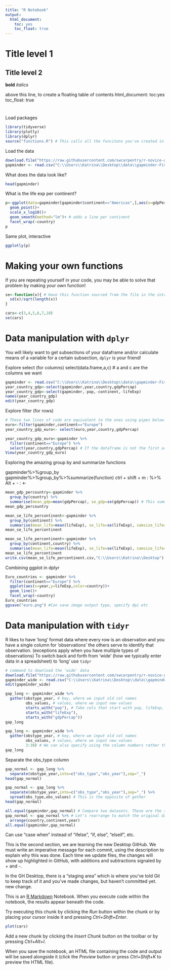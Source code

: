 ```yaml
---
title: "R Notebook"
output:
  html_document:
    toc: yes
    toc_float: true
---
```


# Title level 1
## Title level 2
**bold**
*italics*

above this line, to create a floating table of contents
html_document:
toc:yes
toc_float: true

# 
Load packages
```r
library(tidyverse)
library(plotly)
library(dplyr)
source("functions.R") # This calls all the funcitons you've created in another R file. Allows you to keep your functions together and keep project code clean.
```

Load the data
```r
download.file("https://raw.githubusercontent.com/swcarpentry/r-novice-gapminder/gh-pages/_episodes_rmd/data/gapminder-FiveYearData.csv", destfile = "C:\\Users\\Katrina\\Desktop\\data\\gapminder-FiveYearData.csv")
gapminder <- read.csv("C:\\Users\\Katrina\\Desktop\\data\\gapminder-FiveYearData.csv")
```

What does the data look like?
```r
head(gapminder)
```

What is the life exp per continent?
```r
p<-ggplot(data=gapminder[gapminder$continent=="Americas",],aes(x=gdpPercap,y=lifeExp,color=continent))+
  geom_point()+
  scale_x_log10()+
  geom_smooth(method="lm")+ # adds a line per continent
  facet_wrap(~country)
p
```

Same plot, interactive
```r
ggplotly(p)
```



# Making your own functions

If you are repeating yourself in your code, you may be able to solve that problem by making your own function!

```r
se<-function(x){ # Have this function sourced from the file in the intro section of this document
  sd(x)/sqrt(length(x))
}

cars<-c(3,4,5,6,7,10)
se(cars)


```


# Data manipulation with `dplyr`

You will likely want to get subsections of your dataframe and/or calculate means of a variable for a certain subsection, `dplyr` is your friend!

Explore select (for columns)
select(data.frame,a,c) # a and c are the columns we want
```r
gapminder <- read.csv("C:\\Users\\Katrina\\Desktop\\data\\gapminder-FiveYearData.csv")
year_country_gdp<-select(gapminder,year,country,gdpPercap)
year_country_gdp<-select(gapminder,-pop,-continent,-lifeExp)
names(year_country_gdp)
edit(year_country_gdp)
```

Explore filter (for rows)
```r
# These two lines of code are equivalent to the ones using pipes below. More computationally expensive because you need to create an intermediary dataset, whereas pipes don't save anything in between
euro<-filter(gapminder,continent=="Europe")
year_country_gdp_euro<- select(euro,year,country,gdpPercap)

year_country_gdp_euro<-gapminder %>%
  filter(continent=="Europe") %>%
  select(year,country,gdpPercap) # If the dataframe is not the first argument in the function, you can use a period as the first argument then comma, other arguments
View(year_country_gdp_euro)
```

Exploring the amazing group by and summarize functions

gapminder%>%group_by
gapminder%>%group_by%>%summarize(function)
ctrl + shift + m : %>%
Alt + - : <-
```r
mean_gdp_percountry<-gapminder %>% 
  group_by(country) %>% 
  summarise(mean_gdp=mean(gdpPercap), se_gdp=se(gdpPercap)) # This summarize argument will create a new column in the dataset using the header=operation within the brackets
mean_gdp_percountry

mean_se_life_percontinent<-gapminder %>% 
  group_by(continent) %>% 
  summarise(mean_life=mean(lifeExp), se_life=se(lifeExp), samsize_life=n(lifeExp)) # This summarize argument will create a new column in the dataset using the header=operation within the brackets. "n" function here works like "length", counts the rows in each group
mean_se_life_percontinent

mean_se_life_percontinent<-gapminder %>% 
  group_by(continent,country) %>% 
  summarise(mean_life=mean(lifeExp), se_life=se(lifeExp), samsize_life=n()) # This summarize argument will create a new column in the dataset using the header=operation within the brackets. "n" function here works like "length", counts the rows in each group, but must remove info within brackets
mean_se_life_percontinent
write.csv(mean_se_life_percontinent.csv,"C:\\Users\\Katrina\\Desktop")

```

Combining ggplot in dplyr
```r
Euro_countries <- gapminder %>% 
  filter(continent=="Europe") %>% 
  ggplot(aes(x=year,y=lifeExp,color=country))+
  geom_line()+
  facet_wrap(~country)
Euro_countries
ggsave("euro.png") #Can save image output type, specify dpi etc
```




# Data manipulation with `tidyr`

R likes to have 'long' format data where every row is an observation and you have a single column for 'observations' the others serve to identify that observation. (exceptions apply when you have multiple types of observations) To switch back and forth from 'wide' (how we typically enter data in a spreadsheet) to 'long' use `tidyr`

```r
# command to download the 'wide' data
download.file("https://raw.githubusercontent.com/swcarpentry/r-novice-gapminder/gh-pages/data/gapminder_wide.csv", destfile = "data/gapminder_wide.csv")
gapminder_wide <- read.csv("C:\\Users\\Katrina\\Desktop\\data\\gapminder_wide.csv")
edit(gapminder_wide)

gap_long <- gapminder_wide %>% 
  gather(obstype_year, # key, where we input old col names
         obs_values, # values, where we input new values
         starts_with("pop"), # Take cols that start with pop, lifeExp, gdpPercap, and use these as values within our new dataset under obs_values. 
         starts_with("lifeExp"), 
         starts_with("gdpPercap"))
gap_long

gap_long <- gapminder_wide %>% 
  gather(obstype_year, # key, where we input old col names
         obs_values, # values, where we input new values
         3:38) # We can also specify using the column numbers rather than names
gap_long

```

Separate the obs_type column
```r
gap_normal <- gap_long %>% 
  separate(obstype_year,into=c("obs_type","obs_year"),sep="_")
head(gap_normal)

gap_normal <- gap_long %>% 
  separate(obstype_year,into=c("obs_type","obs_year"),sep="_") %>% 
  spread(obs_type,obs_values) # This is the opposite of gather
head(gap_normal)

all.equal(gapminder,gap_normal) # Compare two datasets. These are the same but in different order
gap_normal <- gap_normal %>% # Let's rearrange to match the original dataset we worked with
  arrange(country,continent,year)
all.equal(gapminder,gap_normal) 
```

Can use "case when" instead of "ifelse", "if, else", "elseif", etc.


#################################################################################
This is the second section, we are learning the new Desktop GitHub.
We must write an imperative message for each commit, using the description to explain why this was done.
Each time we update files, the changes will show up highlighted in GitHub, with additions and subtractions signaled by + and -.

In the GH Desktop, there is a "staging area" which is where you've told Git to keep track of it and you've made changes, but haven't committed yet.
new change.


This is an [R Markdown](http://rmarkdown.rstudio.com) Notebook. When you execute code within the notebook, the results appear beneath the code. 

Try executing this chunk by clicking the *Run* button within the chunk or by placing your cursor inside it and pressing *Ctrl+Shift+Enter*. 

```r
plot(cars)
```

Add a new chunk by clicking the *Insert Chunk* button on the toolbar or by pressing *Ctrl+Alt+I*.

When you save the notebook, an HTML file containing the code and output will be saved alongside it (click the *Preview* button or press *Ctrl+Shift+K* to preview the HTML file).
